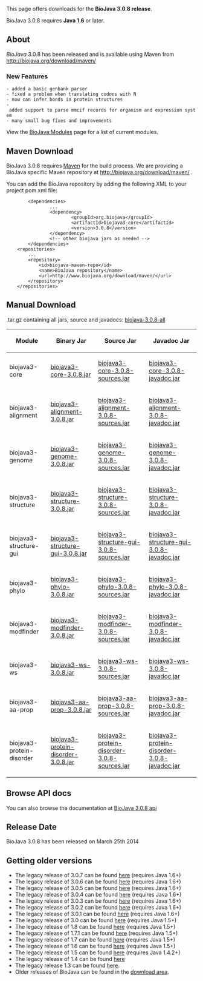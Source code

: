 This page offers downloads for the <b>BioJava 3.0.8 release</b>. 

BioJava 3.0.8 requires <b>Java 1.6</b> or later. 

== About ==
''BioJava'' 3.0.8 has been released and is available using Maven from
[http://biojava.org/download/maven/ http://biojava.org/download/maven/]

===New Features===

 - added a basic genbank parser
 - fixed a problem when translating codons with N
 - now can infer bonds in protein structures
 - added support to parse mmcif records for organism and expression system
 - many small bug fixes and improvements



View the [[BioJava:Modules]] page for a list of current modules.

== Maven Download ==
BioJava 3.0.8 requires [http://maven.apache.org/ Maven] for the build process. We are providing a BioJava specific Maven repository at http://biojava.org/download/maven/ .

You can add the BioJava repository by adding the following XML to your project pom.xml file:
<pre>
        <dependencies>
                ...
                <dependency>
                        <groupId>org.biojava</groupId>
                        <artifactId>biojava3-core</artifactId>
                        <version>3.0.8</version>
                </dependency>
                <!-- other biojava jars as needed -->
        </dependencies>
	<repositories>
		...
		<repository>
			<id>biojava-maven-repo</id>
			<name>BioJava repository</name>
			<url>http://www.biojava.org/download/maven/</url>			
		</repository>
	</repositories>
</pre>

== Manual Download ==

.tar.gz containing all jars, source and javadocs: [http://biojava.org/download/bj3.0.8/biojava-3.0.8-all.tar.gz biojava-3.0.8-all]

{|
|+
! Module
! Binary Jar
! Source Jar
! Javadoc Jar
|-
| biojava3-core 
| [http://biojava.org/download/maven/org/biojava/biojava3-core/3.0.8/biojava3-core-3.0.8.jar biojava3-core-3.0.8.jar] 
| [http://biojava.org/download/maven/org/biojava/biojava3-core/3.0.8/biojava3-core-3.0.8-sources.jar biojava3-core-3.0.8-sources.jar] 
| [http://biojava.org/download/maven/org/biojava/biojava3-core/3.0.8/biojava3-core-3.0.8-javadoc.jar biojava3-core-3.0.8-javadoc.jar]
|-
| biojava3-alignment 
| [http://biojava.org/download/maven/org/biojava/biojava3-alignment/3.0.8/biojava3-alignment-3.0.8.jar biojava3-alignment-3.0.8.jar] 
| [http://biojava.org/download/maven/org/biojava/biojava3-alignment/3.0.8/biojava3-alignment-3.0.8-sources.jar biojava3-alignment-3.0.8-sources.jar] 
| [http://biojava.org/download/maven/org/biojava/biojava3-alignment/3.0.8/biojava3-alignment-3.0.8-javadoc.jar biojava3-alignment-3.0.8-javadoc.jar]
|-
| biojava3-genome 
| [http://biojava.org/download/maven/org/biojava/biojava3-genome/3.0.8/biojava3-genome-3.0.8.jar biojava3-genome-3.0.8.jar] 
| [http://biojava.org/download/maven/org/biojava/biojava3-genome/3.0.8/biojava3-genome-3.0.8-sources.jar biojava3-genome-3.0.8-sources.jar] 
| [http://biojava.org/download/maven/org/biojava/biojava3-genome/3.0.8/biojava3-genome-3.0.8-javadoc.jar biojava3-genome-3.0.8-javadoc.jar]
|-
| biojava3-structure 
| [http://biojava.org/download/maven/org/biojava/biojava3-structure/3.0.8/biojava3-structure-3.0.8.jar biojava3-structure-3.0.8.jar] 
| [http://biojava.org/download/maven/org/biojava/biojava3-structure/3.0.8/biojava3-structure-3.0.8-sources.jar biojava3-structure-3.0.8-sources.jar] 
| [http://biojava.org/download/maven/org/biojava/biojava3-structure/3.0.8/biojava3-structure-3.0.8-javadoc.jar biojava3-structure-3.0.8-javadoc.jar]
|-
| biojava3-structure-gui 
| [http://biojava.org/download/maven/org/biojava/biojava3-structure-gui/3.0.8/biojava3-structure-gui-3.0.8.jar biojava3-structure-gui-3.0.8.jar] 
| [http://biojava.org/download/maven/org/biojava/biojava3-structure-gui/3.0.8/biojava3-structure-gui-3.0.8-sources.jar biojava3-structure-gui-3.0.8-sources.jar] 
| [http://biojava.org/download/maven/org/biojava/biojava3-structure-gui/3.0.8/biojava3-structure-gui-3.0.8-javadoc.jar biojava3-structure-gui-3.0.8-javadoc.jar]
|-
| biojava3-phylo 
| [http://biojava.org/download/maven/org/biojava/biojava3-phylo/3.0.8/biojava3-phylo-3.0.8.jar biojava3-phylo-3.0.8.jar] 
| [http://biojava.org/download/maven/org/biojava/biojava3-phylo/3.0.8/biojava3-phylo-3.0.8-sources.jar biojava3-phylo-3.0.8-sources.jar] 
| [http://biojava.org/download/maven/org/biojava/biojava3-phylo/3.0.8/biojava3-phylo-3.0.8-javadoc.jar biojava3-phylo-3.0.8-javadoc.jar]
|-
| biojava3-modfinder 
| [http://biojava.org/download/maven/org/biojava/biojava3-modfinder/3.0.8/biojava3-modfinder-3.0.8.jar biojava3-modfinder-3.0.8.jar] 
| [http://biojava.org/download/maven/org/biojava/biojava3-modfinder/3.0.8/biojava3-modfinder-3.0.8-sources.jar biojava3-modfinder-3.0.8-sources.jar] 
| [http://biojava.org/download/maven/org/biojava/biojava3-modfinder/3.0.8/biojava3-modfinder-3.0.8-javadoc.jar biojava3-modfinder-3.0.8-javadoc.jar]
|-
| biojava3-ws 
| [http://biojava.org/download/maven/org/biojava/biojava3-ws/3.0.8/biojava3-ws-3.0.8.jar biojava3-ws-3.0.8.jar] 
| [http://biojava.org/download/maven/org/biojava/biojava3-ws/3.0.8/biojava3-ws-3.0.8-sources.jar biojava3-ws-3.0.8-sources.jar] 
| [http://biojava.org/download/maven/org/biojava/biojava3-ws/3.0.8/biojava3-ws-3.0.8-javadoc.jar biojava3-ws-3.0.8-javadoc.jar]
|-
| biojava3-aa-prop 
| [http://biojava.org/download/maven/org/biojava/biojava3-aa-prop/3.0.8/biojava3-aa-prop-3.0.8.jar biojava3-aa-prop-3.0.8.jar] 
| [http://biojava.org/download/maven/org/biojava/biojava3-aa-prop/3.0.8/biojava3-aa-prop-3.0.8-sources.jar biojava3-aa-prop-3.0.8-sources.jar] 
| [http://biojava.org/download/maven/org/biojava/biojava3-aa-prop/3.0.8/biojava3-aa-prop-3.0.8-javadoc.jar biojava3-aa-prop-3.0.8-javadoc.jar]
|-
| biojava3-protein-disorder 
| [http://biojava.org/download/maven/org/biojava/biojava3-protein-disorder/3.0.8/biojava3-protein-disorder-3.0.8.jar biojava3-protein-disorder-3.0.8.jar] 
| [http://biojava.org/download/maven/org/biojava/biojava3-protein-disorder/3.0.8/biojava3-protein-disorder-3.0.8-sources.jar biojava3-protein-disorder-3.0.8-sources.jar] 
| [http://biojava.org/download/maven/org/biojava/biojava3-protein-disorder/3.0.8/biojava3-protein-disorder-3.0.8-javadoc.jar biojava3-protein-disorder-3.0.8-javadoc.jar]

|}

== Browse API docs ==
You can also browse the documentation at [http://www.biojava.org/docs/api3.0.8/ BioJava 3.0.8 api]

==Release Date==
BioJava 3.0.8 has been released on March 25th 2014

== Getting older versions ==
* The legacy release of 3.0.7 can be found [[BioJava:Download 3.0.7|here]] (requires Java 1.6+)
* The legacy release of 3.0.6 can be found [[BioJava:Download 3.0.6|here]] (requires Java 1.6+)
* The legacy release of 3.0.5 can be found [[BioJava:Download 3.0.5|here]] (requires Java 1.6+)
* The legacy release of 3.0.4 can be found [[BioJava:Download 3.0.4|here]] (requires Java 1.6+)
* The legacy release of 3.0.3 can be found [[BioJava:Download 3.0.3|here]] (requires Java 1.6+)
* The legacy release of 3.0.2 can be found [[BioJava:Download 3.0.2|here]] (requires Java 1.6+)
* The legacy release of 3.0.1 can be found [[BioJava:Download 3.0.1|here]] (requires Java 1.6+)
* The legacy release of 3.0 can be found [[BioJava:Download 3.0|here]] (requires Java 1.5+)
* The legacy release of 1.8 can be found [[BioJava:Download 1.8|here]] (requires Java 1.5+)
* The legacy release of 1.7.1 can be found [[BioJava:Download 1.7.1|here]] (requires Java 1.5+)
* The legacy release of 1.7 can be found [[BioJava:Download 1.7|here]] (requires Java 1.5+)
* The legacy release of 1.6 can be found [[BioJava:Download 1.6|here]] (requires Java 1.5+)
* The legacy release of 1.5 can be found [[BioJava:Download 1.5|here]] (requires Java 1.4.2+)
* The legacy release of 1.4 can be found [[BioJava:Download 1.4|here]]
* The legacy release 1.3 can be found [[BioJava:Download 1.3|here]].
* Older releases of BioJava can be found in the [http://www.biojava.org/download/ download area].
